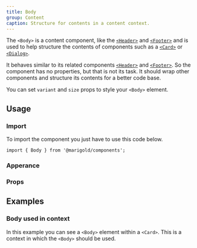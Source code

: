 ```yaml
---
title: Body
group: Content
caption: Structure for contents in a content context.
---
```


The `<Body>` is a content component, like the [`<Header>`](/components/header) and [`<Footer>`](/components/footer/) and is used to help structure the contents of components such as a [`<Card>`](/components/card) or [`<Dialog>`](/components/dialog).

It behaves similar to its related components [`<Header>`](/components/header) and [`<Footer>`](/components/footer/). So the component has no properties, but that is not its task. It should wrap other components and structure its contents for a better code base.

You can set `variant` and `size` props to style your `<Body>` element.

## Usage

### Import

To import the component you just have to use this code below.

```tsx onlyCode
import { Body } from '@marigold/components';
```

### Apperance

<AppearanceTable component={title} />

### Props

<PropsTable />

## Examples

### Body used in context

In this example you can see a `<Body>` element within a `<Card>`. This is a context in which the `<Body>` should be used.

<ComponentDemo file="./simple-body.demo.tsx" />
